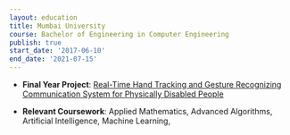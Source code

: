 ```yaml
---
layout: education
title: Mumbai University
course: Bachelor of Engineering in Computer Engineering
publish: true
start_date: '2017-06-10'
end_date: '2021-07-15'
---
```


- **Final Year Project**: [Real-Time Hand Tracking and Gesture Recognizing Communication System for Physically Disabled People](https://link.springer.com/chapter/10.1007/978-981-16-5529-6_56)

- **Relevant Coursework**: Applied Mathematics, Advanced Algorithms, Artificial Intelligence, Machine Learning,